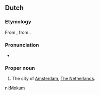 ==Dutch==

===Etymology===
From {{etyl|yi|nl}} {{term|מקום||place, safe haven|tr=mokem|lang=yi}}, from {{etyl|he|nl}} {{term|מקום||place|tr=makóm|lang=he}}.

===Pronunciation===
* {{audio|Nl-Mokum.ogg|Audio|lang=nl}}

===Proper noun===
{{wikipedia|lang=en}}
{{nl-noun|n|-|-}}

# {{context|informal|lang=nl}} The city of [[Amsterdam]], [[The Netherlands]].

[[nl:Mokum]]